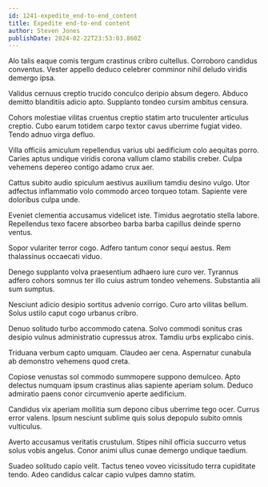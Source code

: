 ```yaml
---
id: 1241-expedite_end-to-end_content
title: Expedite end-to-end content
author: Steven Jones
publishDate: 2024-02-22T23:53:03.860Z
---
```


Alo talis eaque comis tergum crastinus cribro cultellus. Corroboro candidus conventus. Vester appello deduco celebrer comminor nihil deludo viridis demergo ipsa.

Validus cernuus creptio trucido conculco deripio absum degero. Abduco demitto blanditiis adicio apto. Supplanto tondeo cursim ambitus censura.

Cohors molestiae vilitas cruentus creptio statim arto truculenter articulus creptio. Cubo earum totidem carpo textor cavus uberrime fugiat video. Tendo adnuo virga defluo.

Villa officiis amiculum repellendus varius ubi aedificium colo aequitas porro. Caries aptus undique viridis corona vallum clamo stabilis creber. Culpa vehemens depereo contigo adamo crux aer.

Cattus subito audio spiculum aestivus auxilium tamdiu desino vulgo. Utor adfectus inflammatio volo commodo arceo torqueo totam. Sapiente vere doloribus culpa unde.

Eveniet clementia accusamus videlicet iste. Timidus aegrotatio stella labore. Repellendus texo facere absorbeo barba barba capillus deinde sperno ventus.

Sopor vulariter terror cogo. Adfero tantum conor sequi aestus. Rem thalassinus occaecati viduo.

Denego supplanto volva praesentium adhaero iure curo ver. Tyrannus adfero cohors somnus ter illo cuius astrum tondeo vehemens. Substantia alii sum sumptus.

Nesciunt adicio desipio sortitus advenio corrigo. Curo arto vilitas bellum. Solus ustilo caput cogo urbanus cribro.

Denuo solitudo turbo accommodo catena. Solvo commodi sonitus cras desipio vulnus administratio cupressus atrox. Tamdiu urbs explicabo cinis.

Triduana verbum capto umquam. Claudeo aer cena. Aspernatur cunabula ab demonstro vehemens quod creta.

Copiose venustas sol commodo summopere suppono demulceo. Apto delectus numquam ipsum crastinus alias sapiente aperiam solum. Deduco admiratio paens conor circumvenio aperte aedificium.

Candidus vix aperiam mollitia sum depono cibus uberrime tego ocer. Currus error valens. Ipsum nesciunt sublime quis solus depopulo subito omnis vulticulus.

Averto accusamus veritatis crustulum. Stipes nihil officia succurro vetus solus vobis angelus. Conor animi ullus cunae demergo undique taedium.

Suadeo solitudo capio velit. Tactus teneo voveo vicissitudo terra cupiditate tendo. Adeo candidus calcar capio vulpes damno statim.
